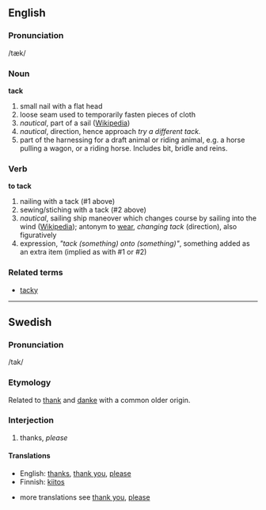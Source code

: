 ==English==
===Pronunciation===
/tæk/

===Noun===
'''tack'''

#small nail with a flat head
#loose seam used to temporarily fasten pieces of cloth
#''nautical'', part of a sail ([[en:tack|Wikipedia]])
#''nautical'', direction, hence approach ''try a different tack.''
#part of the harnessing for a draft animal or riding animal, e.g. a horse pulling a wagon, or a riding horse. Includes bit, bridle and reins.

===Verb===
'''to tack'''

#nailing with a tack (#1 above)
#sewing/stiching with a tack (#2 above)
#''nautical'', sailing ship maneover which changes course by sailing into the wind ([[en:tack|Wikipedia]]); antonym to [[wear]], ''changing tack'' (direction), also figuratively
#expression, ''"tack (something) onto (something)"'', something added as an extra item (implied as with #1 or #2)

===Related terms===
*[[tacky]]

----

==Swedish==
===Pronunciation===
/tak/

===Etymology===
Related to [[thank]] and [[danke]] with a common older origin.

===Interjection===
#thanks, ''please''

====Translations====
*English: [[thanks]], [[thank you]], [[please]]
*Finnish: [[kiitos]]

*more translations see [[thank you]], [[please]]